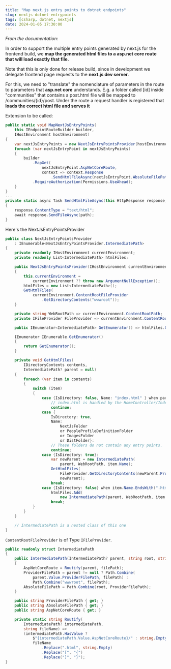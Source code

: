```yaml
---
title: "Map next.js entry points to dotnet endpoints"
slug: nextjs-dotnet-entrypoints
tags: [csharp, dotnet, nextjs]
date: 2024-01-05 17:30:00
---
```


_From the documentation:_

In order to support the multiple entry points generated by next.js for the frontend build,
we __map the generated html files to a asp.net core route that will load exactly that file.__

Note that this is only done for release build, since in development we delegate frontend page requests 
to the __next.js dev server__.

For this, we need to "translate" the nomenclature of parameters in the route to parameters that __asp.net core__ understands. 
E.g. a folder called [id] inside "communities" that contains a post.html file will be mapped to /communities/\{id\}/post.
Under the route a request handler is registered that __loads the correct html file and serves it__

Extension to be called:

```csharp
public static void MapNextJsEntryPoints(
    this IEndpointRouteBuilder builder, 
    IHostEnvironment hostEnvironment)
{
	var nextJsEntryPoints = new NextJsEntryPointsProvider(hostEnvironment);
	foreach (var nextJsEntryPoint in nextJsEntryPoints)
	{
		builder
			.MapGet(
				nextJsEntryPoint.AspNetCoreRoute, 
				context => context.Response
                    .SendHtmlFileAsync(nextJsEntryPoint.AbsoluteFilePath))
			.RequireAuthorization(Permissions.UseAhead);
	}
}
...
private static async Task SendHtmlFileAsync(this HttpResponse response, string path)
{
	response.ContentType = "text/html";
	await response.SendFileAsync(path);
}

```

Here's the NextJsEntryPointsProvider

```csharp
public class NextJsEntryPointsProvider 
    : IEnumerable<NextJsEntryPointsProvider.IntermediatePath>
{
	private readonly IHostEnvironment currentEnvironment;
	private readonly List<IntermediatePath> htmlFiles;

	public NextJsEntryPointsProvider(IHostEnvironment currentEnvironment)
	{
		this.currentEnvironment = 
            currentEnvironment ?? throw new ArgumentNullException();
		htmlFiles = new List<IntermediatePath>();
		GetHtmlFiles(
            currentEnvironment.ContentRootFileProvider
                .GetDirectoryContents("wwwroot"));
	}

	private string WebRootPath => currentEnvironment.ContentRootPath;
	private IFileProvider FileProvider => currentEnvironment.ContentRootFileProvider;

	public IEnumerator<IntermediatePath> GetEnumerator() => htmlFiles.GetEnumerator();

	IEnumerator IEnumerable.GetEnumerator()
	{
		return GetEnumerator();
	}

	private void GetHtmlFiles(
		IDirectoryContents contents,
		IntermediatePath? parent = null)
	{
		foreach (var item in contents)
		{
			switch (item)
			{
				case {IsDirectory: false, Name: "index.html" } when parent == null:
					// index.html is handled by the HomeController/Index controller action.
					continue;
				case {
                    IsDirectory: true, 
                    Name: 
                        NextJsFolder
                        or PeopleProfileDefinitionFolder 
                        or ImagesFolder 
                        or DistFolder}:
					// These folders do not contain any entry points.
					continue;
				case {IsDirectory: true}:
					var newParent = new IntermediatePath(
                        parent, WebRootPath, item.Name);
					GetHtmlFiles(
                        FileProvider.GetDirectoryContents(newParent.ProviderFilePath), 
                        newParent);
					break;
				case {IsDirectory: false} when item.Name.EndsWith(".html"):
					htmlFiles.Add(
                        new IntermediatePath(parent, WebRootPath, item.Name));
					break;
			}
		}
	}

	// IntermediatePath is a nested class of this one
}
```

`ContentRootFileProvider` is of Type `IFileProvider`.

```csharp
public readonly struct IntermediatePath
{
    public IntermediatePath(IntermediatePath? parent, string root, string filePath)
    {
        AspNetCoreRoute = Routify(parent, filePath);
        ProviderFilePath = parent != null ? Path.Combine(
            parent.Value.ProviderFilePath, filePath) : 
            Path.Combine("wwwroot", filePath);
        AbsoluteFilePath = Path.Combine(root, ProviderFilePath);
    }

    public string ProviderFilePath { get; }
    public string AbsoluteFilePath { get; }
    public string AspNetCoreRoute { get; }

    private static string Routify(
        IntermediatePath? intermediatePath, 
        string fileName) =>
        (intermediatePath.HasValue ? 
            $"{intermediatePath.Value.AspNetCoreRoute}/" : string.Empty + 
            fileName
                .Replace(".html", string.Empty)
                .Replace("[", "{")
                .Replace("]", "}");
}
```
